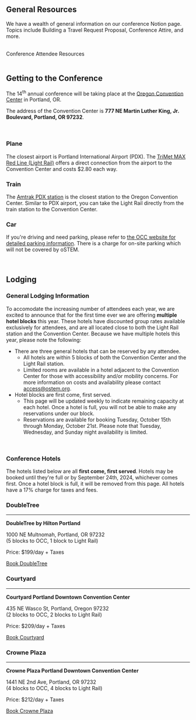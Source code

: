 
<SiteLayout title="Attendee Resources" accent="purple">
<div className="text-nav-green font-bold">

## General Resources

</div>

We have a wealth of general information on our conference Notion page. Topics include Building a Travel Request Proposal, Conference Attire, and more.

<br/>
<div className="text-l flex justify-center p-2">
    <CTAButton onClick="https://ostem.notion.site/Conference-Attendee-Resources-2024-76ea110de8a447278d856623c7e8a7ce" backgroundColor="bright-peach">
      Conference Attendee Resources
    </CTAButton>
</div>

<br/>

<div className="text-nav-green font-bold">

## Getting to the Conference

</div>

The 14<sup>th</sup> annual conference will be taking place at the <a href='https://www.oregoncc.org/en' target='_blank'>Oregon Convention Center</a> in Portland, OR.

The address of the Convention Center is <b>777 NE Martin Luther King, Jr. Boulevard, Portland, OR 97232</b>.

<br/>

<div className='flex flex-col md:flex-row gap-x-4'>
<div className='w-full'>
<h3 className='text-green-900 dark:text-green-100'><FontAwesomeIcon icon={faPlane} className={"social-icon"} fixedWidth /> Plane</h3>

The closest airport is Portland International Airport (PDX). The [TriMet MAX Red Line (Light Rail)](https://trimet.org/home/planner-trip?fromPlace=Portland%20Int%27l%20Airport%20MAX%20Station%20(ID%2010579)%3A%3A45.587584%2C-122.5931&toPlace=Convention%20Center%20MAX%20Station%3A%3A45.5300519305776%2C-122.661907990664&date=2024-06-09&time=17%3A21&arriveBy=false&mode=WALK%2CBUS%2CTRAM%2CRAIL%2CGONDOLA&showIntermediateStops=true&maxWalkDistance=1609&walkSpeed=1.34&ignoreRealtimeUpdates=false&numItineraries=1&otherThanPreferredRoutesPenalty=900&tripOption=1) offers a direct connection from the airport to the Convention Center and costs $2.80 each way.
</div>
<div className='w-full'>
<h3 className='text-green-900 dark:text-green-100'><FontAwesomeIcon icon={faTrain} className={"social-icon"} fixedWidth /> Train</h3>

The [Amtrak PDX station](https://www.amtrak.com/stations/pdx) is the closest station to the Oregon Convention Center. Similar to PDX airport, you can take the Light Rail directly from the train station to the Convention Center.

</div>
<div className='w-full'>
<h3 className='text-green-900 dark:text-green-100'><FontAwesomeIcon icon={faCar} className={"social-icon"} fixedWidth /> Car</h3>

If you're driving and need parking, please refer to [the OCC website for detailed parking information](https://www.oregoncc.org/en/attend/parking-directions). There is a charge for on-site parking which will not be covered by oSTEM.
</div>
</div>

<br/>

<div className="text-nav-green font-bold">

## Lodging

</div>

### General Lodging Information

To accomodate the increasing number of attendees each year, we are excited to announce that for the first time ever we are offering <b>multiple hotel blocks</b> this year. These hotels have discounted group rates available exclusively for attendees, and are all located close to both the Light Rail station and the Convention Center. Because we have multiple hotels this year, please note the following:

- There are three general hotels that can be reserved by any attendee.
  - All hotels are within 5 blocks of both the Convention Center and the Light Rail station.
  - Limited rooms are available in a hotel adjacent to the Convention Center for those with accessibility and/or mobility concerns.  For more information on costs and availability please contact access@ostem.org. 
- Hotel blocks are first come, first served.
  - This page will be updated weekly to indicate remaining capacity at each hotel. Once a hotel is full, you will not be able to make any reservations under our block.
  - Reservations are available for booking Tuesday, October 15th through Monday, October 21st. Please note that Tuesday, Wednesday, and Sunday night availability is limited.

<br/>

### Conference Hotels

The hotels listed below are all **first come, first served**. Hotels may be booked until they're full or by September 24th, 2024, whichever comes first. Once a hotel block is full, it will be removed from this page. All hotels have a 17% charge for taxes and fees.

<div className='flex flex-col md:flex-row gap-x-4'>
<div className='w-full'>
<h3>DoubleTree</h3>
<hr className='border-red-400 border-b-2 rounded'/>

**DoubleTree by Hilton Portland**

<p><span className='text-red-800 dark:text-red-200'>1000 NE Multnomah, Portland, OR 97232</span>
<br/>(5 blocks to OCC, 1 block to Light Rail)</p>

Price: $199/day + Taxes

<a target='_blank' href='https://www.hilton.com/en/book/reservation/rooms/?ctyhocn=RLLC-DT&arrivalDate=2024-10-16&departureDate=2024-10-20&groupCode=CDTOST&room1NumAdults=1&cid=OM%2CWW%2CHILTONLINK%2CEN%2CDirectLink' className='border-red-400 text-red-800 dark:text-red-200 border-2 px-2 pt-0.5 pb-1 mt-4 inline-block hover:bg-gray-400/25 transition focus-visible:bg-gray-500/30'>
  Book DoubleTree
</a>



</div>
<div className='w-full'>
<h3>Courtyard</h3>
<hr className='border-pink-400 border-b-2 rounded'/>

**Courtyard Portland Downtown Convention Center**

<p><span className='text-pink-800 dark:text-pink-200'>435 NE Wasco St, Portland, Oregon 97232</span>
<br/>(2 blocks to OCC, 2 blocks to Light Rail)</p>

Price: $209/day + Taxes


<a target='_blank' href='https://www.marriott.com/event-reservations/reservation-link.mi?id=1695847220664&key=GRP&app=resvlink' className='border-pink-400 text-pink-800 dark:text-pink-200 border-2 px-2 pt-0.5 pb-1 mt-4 inline-block hover:bg-gray-400/25 transition focus-visible:bg-gray-500/30'>
  Book Courtyard
</a>

</div>
<div className='w-full'>
<h3>Crowne Plaza</h3>
<hr className='border-indigo-400 border-b-2 rounded'/>

**Crowne Plaza Portland Downtown Convention Center**

<p><span className='text-indigo-800 dark:text-indigo-200'>1441 NE 2nd Ave, Portland, OR 97232</span>
<br/>(4 blocks to OCC, 4 blocks to Light Rail)</p>

Price: $212/day + Taxes

<a target='_blank' href='https://book.passkey.com/go/oSTEM24' className='border-indigo-400 text-indigo-800 dark:text-indigo-200 border-2 px-2 pt-0.5 pb-1 mt-4 inline-block hover:bg-gray-400/25 transition focus-visible:bg-gray-500/30'>
  Book Crowne Plaza
</a>

</div>
</div>

<br/>
</SiteLayout>

